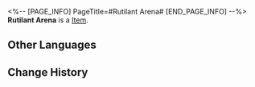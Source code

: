 <%-- [PAGE_INFO]
PageTitle=#Rutilant Arena#
[END_PAGE_INFO] --%>
{{Item Infobox
|id          = 83091
|image       = Item Rutilant Arena.png
|type        = 
|invCategory = 
|rarity      = 2
|effect      = 
|description = 
}}
'''Rutilant Arena''' is a [[Item]].

==Other Languages==
{{Other Languages
|en   = Rutilant Arena
|zhs  = 繁星竞技场
|zht  = 繁星競技場
|ja   = 星々の競技場
|ko   = 뭇별 경기장
|es   = Arena rutilante
|fr   = Arène rutilante
|ru   = Звездистая арена
|th   = Rutilant Arena
|vi   = Đấu Trường Ngôi Sao
|de   = Sternenarena
|id   = Rutilant Arena
|pt   = Arena Rutilante
}}

==Change History==
{{Change History|1.2}}